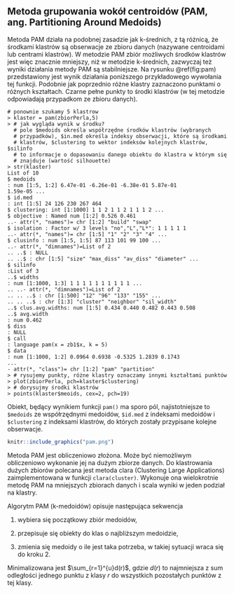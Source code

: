 ## Metoda grupowania wokół centroidów (PAM, ang. Partitioning Around Medoids) {#part_32}

Metoda PAM działa na podobnej zasadzie jak k-średnich, z tą różnicą, że środkami klastrów są obserwacje ze zbioru danych (nazywane centroidami lub centrami
klastrów). W metodzie PAM zbiór możliwych środków klastrów jest więc znacznie
mniejszy, niż w metodzie k-średnich, zazwyczaj też wyniki działania metody PAM
są stabilniejsze. Na rysunku \@ref(fig:pam) przedstawiony jest wynik działania poniższego przykładowego wywołania tej funkcji. Podobnie jak poprzednio różne klastry zaznaczono
punktami o różnych kształtach. Czarne pełne punkty to środki klastrów (w tej metodzie odpowiadają przypadkom ze zbioru danych).
```
# ponownie szukamy 5 klastrow
> klaster = pam(zbiorPerla,5)
> # jak wygląda wynik w środku?
  # pole $medoids określa współrzędne środków klastrów (wybranych
  # przypadków), $in.med określa indeksy obserwacji, które są środkami
  # klastrów, $clustering to wektor indeksów kolejnych klastrów, $silinfo
  # to informacje o dopasowaniu danego obiektu do klastra w którym się
  # znajduje (wartość silhouette)
> str(klaster)
List of 10
$ medoids
: num [1:5, 1:2] 6.47e-01 -6.26e-01 -6.38e-01 5.87e-01
1.59e-05 ...
$ id.med
: int [1:5] 24 126 230 267 464
$ clustering: int [1:1000] 1 1 2 1 1 2 1 1 1 2 ...
$ objective : Named num [1:2] 0.526 0.461
..- attr(*, "names")= chr [1:2] "build" "swap"
$ isolation : Factor w/ 3 levels "no","L","L*": 1 1 1 1 1
..- attr(*, "names")= chr [1:5] "1" "2" "3" "4" ...
$ clusinfo : num [1:5, 1:5] 87 113 101 99 100 ...
..- attr(*, "dimnames")=List of 2
.. ..$ : NULL
.. ..$ : chr [1:5] "size" "max_diss" "av_diss" "diameter" ...
$ silinfo
:List of 3
..$ widths
: num [1:1000, 1:3] 1 1 1 1 1 1 1 1 1 1 ...
.. ..- attr(*, "dimnames")=List of 2
.. .. ..$ : chr [1:500] "12" "96" "133" "155" ...
.. .. ..$ : chr [1:3] "cluster" "neighbor" "sil_width"
..$ clus.avg.widths: num [1:5] 0.434 0.440 0.482 0.443 0.508
..$ avg.width
: num 0.462
$ diss
: NULL
$ call
: language pam(x = zb1$x, k = 5)
$ data
: num [1:1000, 1:2] 0.0964 0.6938 -0.5325 1.2839 0.1743
...
- attr(*, "class")= chr [1:2] "pam" "partition"
> # rysujemy punkty, różne klastry oznaczamy innymi kształtami punktów
> plot(zbiorPerla, pch=klaster$clustering)
> # dorysujmy środki klastrów
> points(klaster$meoids, cex=2, pch=19)
```
Obiekt, będący wynikiem funkcji `pam()` ma sporo pól, najistotniejsze to `$medoids`
ze współrzędnymi medoidów, `$id.med` z indeksami medoidów i `$clustering` z indeksami klastrów, do których zostały przypisane kolejne obserwacje.
```r
knitr::include_graphics("pam.png")
```
Metoda PAM jest obliczeniowo złożona. Może być niemożliwym obliczeniowo
wykonanie jej na dużym zbiorze danych. Do klastrowania dużych zbiorów polecana jest metoda clara (Clustering Large Applications) zaimplementowana w funkcji
`clara(cluster)`. Wykonuje ona wielokrotnie metodę PAM na mniejszych zbiorach
danych i scala wyniki w jeden podział na klastry.

Algorytm PAM (k-medoidów) opisuje następująca sekwencja

1. wybiera się początkowy zbiór medoidów,

2. przepisuje się obiekty do klas o najbliższym medoidzie,

3. zmienia się medoidy o ile jest taka potrzeba, w takiej sytuacji wraca się do
kroku 2.

Minimalizowana jest $\sum_{r=1}^{u}d(r)$, gdzie $d(r)$ to najmniejsza z sum odległości jednego punktu z klasy $r$ do wszystkich pozostałych punktów z tej klasy.

